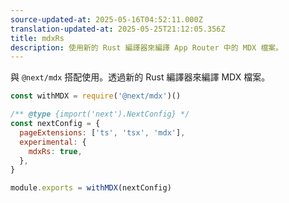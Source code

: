 ```yaml
---
source-updated-at: 2025-05-16T04:52:11.000Z
translation-updated-at: 2025-05-25T21:12:05.356Z
title: mdxRs
description: 使用新的 Rust 編譯器來編譯 App Router 中的 MDX 檔案。
---
```


與 `@next/mdx` 搭配使用。透過新的 Rust 編譯器來編譯 MDX 檔案。

```js filename="next.config.js"
const withMDX = require('@next/mdx')()

/** @type {import('next').NextConfig} */
const nextConfig = {
  pageExtensions: ['ts', 'tsx', 'mdx'],
  experimental: {
    mdxRs: true,
  },
}

module.exports = withMDX(nextConfig)
```